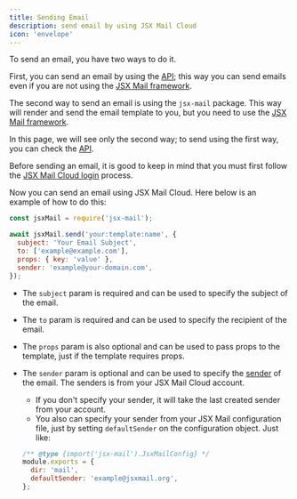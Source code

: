 ```yaml
---
title: Sending Email
description: send email by using JSX Mail Cloud
icon: 'envelope'
---
```


To send an email, you have two ways to do it.

First, you can send an email by using the [API](/api-reference/introduction); this way you can send emails even if you are not using the [JSX Mail framework](/framework/learning/getting-started).

The second way to send an email is using the `jsx-mail` package. This way will render and send the email template to you, but you need to use the [JSX Mail framework](/framework/learning/getting-started).

In this page, we will see only the second way; to send using the first way, you can check the [API](/api-reference/endpoint/sender/send).

Before sending an email, it is good to keep in mind that you must first follow the [JSX Mail Cloud login](/cli/login#development) process.

Now you can send an email using JSX Mail Cloud. Here below is an example of how to do this:

```javascript
const jsxMail = require('jsx-mail');

await jsxMail.send('your:template:name', {
  subject: 'Your Email Subject',
  to: ['example@example.com'],
  props: { key: 'value' },
  sender: 'example@your-domain.com',
});
```

- The `subject` param is required and can be used to specify the subject of the email.

- The `to` param is required and can be used to specify the recipient of the email.

- The `props` param is also optional and can be used to pass props to the template, just if the template requires props.

- The `sender` param is optional and can be used to specify the [sender](/cloud/senders) of the email. The senders is from your JSX Mail Cloud account.

  - If you don't specify your sender, it will take the last created sender from your account.
  - You also can specify your sender from your JSX Mail configuration file, just by setting `defaultSender` on the configuration object. Just like:

  ```js jsx-mail.config.js
  /** @type {import('jsx-mail').JsxMailConfig} */
  module.exports = {
    dir: 'mail',
    defaultSender: 'example@jsxmail.org',
  };
  ```
